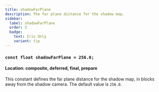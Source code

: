 ```yaml
---
title: shadowFarPlane
description: The far plane distance for the shadow map.
sidebar:
  label: shadowFarPlane
  order: 3
  badge:
    text: Iris Only
    variant: tip
---
```


### `const float shadowFarPlane = 256.0;`

#### Location: composite, deferred, final, prepare

This constant defines the far plane distance for the shadow map, in blocks away from the shadow camera. The default value is `256.0`.